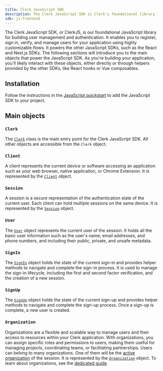 ```yaml
---
title: Clerk JavaScript SDK
description: The Clerk JavaScript SDK is Clerk's foundational library for building user management and authentication.
sdk: js-frontend
---
```


The Clerk JavaScript SDK, or ClerkJS, is our foundational JavaScript library for building user management and authentication. It enables you to register, sign in, verify, and manage users for your application using highly customizable flows. It powers the other JavaScript SDKs, such as the React and Next.js SDKs. The following sections will introduce you to the main objects that power the JavaScript SDK. As you're building your application, you'll likely interact with these objects, either directly or through helpers provided by the other SDKs, like React hooks or Vue composables.

## Installation

Follow the instructions in the [JavaScript quickstart](/docs/js-frontend/getting-started/quickstart) to add the JavaScript SDK to your project.

## Main objects

### `Clerk`

The [`Clerk`](/docs/reference/javascript/clerk) class is the main entry point for the Clerk JavaScript SDK. All other objects are accessible from the `Clerk` object.

### `Client`

A client represents the current device or software accessing an application such as your web browser, native application, or Chrome Extension. It is represented by the [`Client`](/docs/reference/javascript/client) object.

### `Session`

A session is a secure representation of the authentication state of the current user. Each client can hold multiple sessions on the same device. It is represented by the [`Session`](/docs/reference/javascript/session) object.

### `User`

The [`User`](/docs/reference/javascript/user) object represents the current user of the session. It holds all the basic user information such as the user's name, email addresses, and phone numbers, and including their public, private, and unsafe metadata.

### `SignIn`

The [`SignIn`](/docs/reference/javascript/sign-in) object holds the state of the current sign-in and provides helper methods to navigate and complete the sign-in process. It is used to manage the sign-in lifecycle, including the first and second factor verification, and the creation of a new session.

### `SignUp`

The [`SignUp`](/docs/reference/javascript/sign-up) object holds the state of the current sign-up and provides helper methods to navigate and complete the sign-up process. Once a sign-up is complete, a new user is created.

### `Organization`

Organizations are a flexible and scalable way to manage users and their access to resources within your Clerk application. With organizations, you can assign specific roles and permissions to users, making them useful for managing projects, coordinating teams, or facilitating partnerships. Users can belong to many organizations. One of them will be the [active organization](!active-organization) of the session. It is represented by the [`Organization`](/docs/reference/javascript/organization) object. To learn about organizations, see the [dedicated guide](/docs/guides/organizations/create-and-manage).

